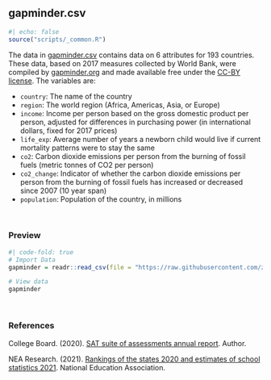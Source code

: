 ## gapminder.csv {#gapminder}

```r
#| echo: false
source("scripts/_common.R")
```

The data in [gapminder.csv](https://raw.githubusercontent.com/zief0002/modeling/main/data/gapminder.csv) contains data on 6 attributes for 193 countries. These data, based on 2017 measures collected by World Bank, were compiled by [gapminder.org](https://www.gapminder.org/) and made available free under the [CC-BY license](https://creativecommons.org/licenses/by/4.0/). The variables are:

- `country`: The name of the country
- `region`: The world region (Africa, Americas, Asia, or Europe)
- `income`: Income per person based on the gross domestic product per person, adjusted for differences in purchasing power (in international dollars, fixed for 2017 prices)
- `life_exp`: Average number of years a newborn child would live if current mortality patterns were to stay the same
- `co2`: Carbon dioxide emissions per person from the burning of fossil fuels (metric tonnes of CO2 per person)
- `co2_change`: Indicator of whether the carbon dioxide emissions per person from the burning of fossil fuels has increased or decreased since 2007 (10 year span)
- `population`: Population of the country, in millions



<br />


### Preview

```r
#| code-fold: true
# Import Data
gapminder = readr::read_csv(file = "https://raw.githubusercontent.com/zief0002/modeling/main/data/gapminder.csv")

# View data
gapminder
```

<br />


### References

College Board. (2020). [SAT suite of assessments annual report](https://reports.collegeboard.org/pdf/2020-total-group-sat-suite-assessments-annual-report.pdf). Author.

NEA Research. (2021). [Rankings of the states 2020 and estimates of school statistics 2021](https://www.nea.org/sites/default/files/2021-04/2021%20Rankings_and_Estimates_Report.pdf). National Education Association.

